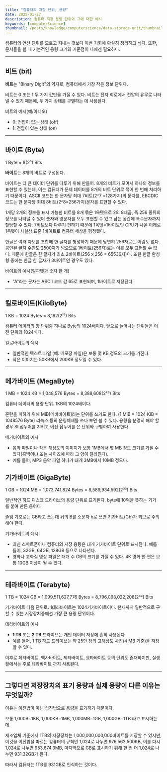 ```yaml
---
title: "컴퓨터의 저장 단위, 용량"
date: 2025-01-27
description: 컴퓨터 저장 용량 단위와 그에 대한 예시
keywords: [computerScience]
thumbnail: /posts/knowledge/computerscience/data-storage-unit/thumbnail.png
---
```


<Callout >
컴퓨터의 연산 단위를 모르고 지내는 것보다 이번 기회에 확실히 정리하고 싶다.
또한, 문서들을 볼 때 기본적인 용량 크기의 기준점이 나에겐 필요하다.
</Callout>

---
## 비트 (bit)

**비트**는 "Binary Digit"의 약자로, 컴퓨터에서 가장 작은 정보 단위다.

비트는 0 또는 1 두 가지 값만을 가질 수 있다. 비트는 전자 회로에서 전압의 유무로 나타낼 수 있기 때문에, 두 가지 상태를 구별하는 데 사용된다.

비트의 예시(예/아니오)

- 0: 전압이 없는 상태 (off)
- 1: 전압이 있는 상태 (on)
---


## 바이트 (Byte)

 1 Byte = 8(2³) Bits

**바이트**는 8개의 비트로 구성된다.

바이트는 더 큰 데이터 단위를 다루기 위해 만들어. 8개의 비트가 모여서 하나의 정보를 표현할 수 있는데, 이는 컴퓨터가 문제 데이터를 8개의 비트 단위로 묶어 한 번에 처리하기 때문이다. ASCII 코드는 한 문자당 최대 7비트(2^7 =128가지)의 문자를, EBCDIC코드는 한 문자당 최대 8비트(2^8=256가지)문자를 표현할 수 있다.

1개당 2개의 정보를 표시 가능한 비트를 8개 묶은 1옥텟으로 2의 8제곱, 즉 256 종류의 정보를 나타낼 수 있어 숫자와 영문자를 모두 표현할 수 있고 남는 공간에 특수문자까지 할당할 수 있다. 7비트보다 다루기 편하기 때문에 1옥텟=1바이트인 CPU가 나온 이래로 1옥텟이 사실상 표준 1바이트로 컴퓨터 세상을 평정했다.

한글은 여러 자모를 조합해 한 글자를 형성하기 때문에 당연히 256자로는 어림도 없다. 공인된 글자 수만도 2500자가 넘으므로 1바이트(256자)로는 이를 모두 표현할 수 없다. 때문에 한글은 한 글자가 최소 2바이트(256 x 256 = 65536자)다. 또한 한글 완성형 중에는 한글 한 글자가 3바이트인 경우도 있다.

 바이트의 예시(알파벳과 숫자 한 개)

- "A"라는 문자는 ASCII 코드 값 65로 표현되며, 1바이트로 저장된다
---
## 킬로바이트(KiloByte)

 1 KB = 1024 Bytes = 8,192(2¹³) Bits

컴퓨터 데이터의 양 단위중 하나로 Byte의 1024배이다. 앞으로 늘어나는 단위들은 이전 단위의 1024배다.

 킬로바이트의 예시

- 일반적인 텍스트 파일 (예: 메모장 파일)은 보통 몇 KB 정도의 크기를 가진다.
- 작은 이미지는 50KB에서 200KB 정도일 수 있다.
---
## 메가바이트 (MegaByte)

 1 MB = 1024 KB = 1,048,576 Bytes = 8,388,608(2²³) Bits

컴퓨터 데이터의 용량 단위. 1KB의 1024배이다. 

혼란을 피하기 위해 MiB[메비바이트]라는 단위를 쓰기도 한다. (1 MiB = 1024 KiB = 1048576 Byte) 리눅스 등의 운영체제를 쓰다 보면 볼 수 있다. 용량을 분명히 해야 할 경우 SI 접두어를 지키고 이진 접두어를 쓴 단위와 구별하여 사용한다.

 메가바이트의 예시

- 음악 파일이나 작은 해상도의 이미지가 보통 1MB에서 몇 MB 정도 크기를 가질 수 있다(흑백이냐 또는 사이즈에 따라 그 양이 달라진다).
- 예를 들어, MP3 음악 파일 하나가 대개 3MB에서 10MB 정도다.

## 기가바이트 (GigaByte)

 1 GB = 1024 MB = 1,073,741,824 Bytes = 8,589,934,592(2³³) Bits

일반적인 하드 디스크 드라이브의 용량 단위로 표기된다. byte에 10억을 뜻하는 기가를 붙여 만든 용어다

줄임 기호로는 GB라고 쓰는데 뒤의 B를 소문자 b로 쓰면 기가비트(Gb)가 되므로 주의해야 한다.

 기가바이트의 예시

- 최신 스마트폰이나 컴퓨터의 저장 용량은 대개 기가바이트 단위로 표시된다. 예를 들어, 32GB, 64GB, 128GB 등으로 나타낸다.
- 영화나 고화질 영상 파일은 대개 수 GB의 크기를 가질 수 있다. 4K 영화 한 편은 보통 10GB 이상이 될 수 있다.
---
## 테라바이트 (Terabyte)

 1 TB = 1024 GB = 1,099,511,627,776 Bytes = 8,796,093,022,208(2⁴³) Bits

기가바이트 다음 단위로. 1테라바이트는 1024기가바이트이다. 현재까지 일반적으로 구할 수 있는 저장장치중에선 가장 큰 용량 단위이다.

 테라바이트의 예시

- **1 TB** 또는 **2 TB** 드라이브는 개인 데이터 저장에 흔히 사용된다.
- 예를 들어, 1 TB 하드 드라이브는 약 25만 장의 고해상도 사진(4 MB 기준)을 저장할 수 있다.

이후로 페타바이트, 엑사바이트, 제타바이트, 요타바이트 등의 단위도 존재하지만, 실생활에서는 주로 테라바이트 까지 사용된다.

---
## 그렇다면 저장장치의 표기 용량과 실제 용량이 다른 이유는 무엇일까?

이유는 이진법이 아닌 십진법으로 용량을 표기하기 때문이다.

보통 1,000B=1KB, 1,000KB=1MB, 1,000MB=1GB, 1,000GB=1TB 라고 표시하는데.

제조업체 기준에서 1TB의 저장장치는 1,000,000,000,000바이트를 저장할 수 있지만, 이것을 이진법을 따르는 컴퓨터의 규칙인 1,024로 나누면 976,562,500KB, 이를 다시 1,024로 나누면 953,674.3MB, 마지막으로 GB로 표시하기 위해 한 번 더 1,024로 나누면 931.32GB가 된다.

따라서 컴퓨터는 1TB를 931GB로 인식하는 것이다.